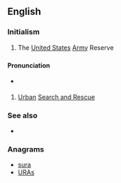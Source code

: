 {{also|usar}}
==English==

===Initialism===
{{head|en|initialism}}

# The [[United States]] [[Army]] Reserve

==={{acronym-old|en}}===

====Pronunciation====
* {{a|US}} {{enPR|yōō'-sär}} {{IPA|/ˈju.sɑɹ/|lang=en}}

# [[urban|Urban]] [[search and rescue|Search and Rescue]]

===See also===
* {{pedialite}}

===Anagrams===
* [[sura#English|sura]]
* [[URAs#English|URAs]]